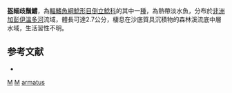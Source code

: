 {{Speciesbox 
| taxon = Microsynodontis armatus
| status = DD
| status_system = IUCN3.1
| authority = [[Ng|Ng]], 2004
}}

'''盔細歧鬚鱨'''，為[[輻鰭魚綱|輻鰭魚綱]][[鯰形目|鯰形目]][[倒立鯰科|倒立鯰科]]的其中一[[種|種]]，為熱帶淡水魚，分布於[[非洲|非洲]][[加彭|加彭]][[伊溫多河|伊溫多河]]流域，體長可達2.7公分，棲息在沙底質具沉積物的森林溪流底中層水域，生活習性不明。

==参考文献==
*{{FishBase_species|genus=Microsynodontis|species=armatus|year=2015|month=5}}

{{Taxonbar}}

[[Category:2004年描述的鱼类|M]]
[[Category:IUCN红色名录数据缺乏物种|M]]
[[Category:細歧鬚鱨屬|armatus]]
